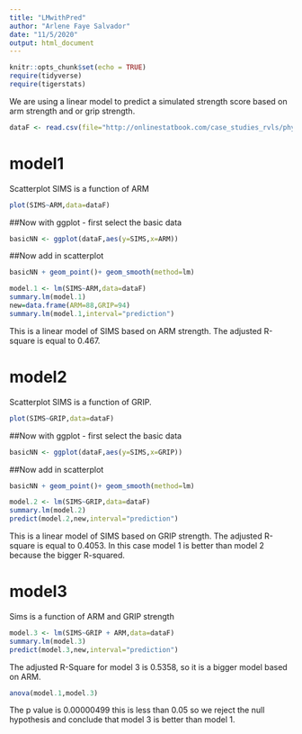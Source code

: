 ```yaml
---
title: "LMwithPred"
author: "Arlene Faye Salvador"
date: "11/5/2020"
output: html_document
---
```


```r
knitr::opts_chunk$set(echo = TRUE)
require(tidyverse)
require(tigerstats)
```

We are using a linear model to predict a simulated strength score based on arm strength and or grip strength.

```r
dataF <- read.csv(file="http://onlinestatbook.com/case_studies_rvls/physical_strength/data.txt",sep="",header=TRUE)  
```  

# model1

Scatterplot SIMS is a function of ARM

```r
plot(SIMS~ARM,data=dataF)
```

##Now with ggplot - first select the basic data

```r
basicNN <- ggplot(dataF,aes(y=SIMS,x=ARM))
```

##Now add in scatterplot

```r
basicNN + geom_point()+ geom_smooth(method=lm)
```

```r
model.1 <- lm(SIMS~ARM,data=dataF)
summary.lm(model.1)
new=data.frame(ARM=88,GRIP=94)
summary.lm(model.1,interval="prediction")
```
This is a linear model of SIMS based on ARM strength. The adjusted R-square is equal to 0.467.

# model2
Scatterplot SIMS is a function of GRIP.

```r
plot(SIMS~GRIP,data=dataF)
```

##Now with ggplot - first select the basic data

```r
basicNN <- ggplot(dataF,aes(y=SIMS,x=GRIP))
```

##Now add in scatterplot

```r
basicNN + geom_point()+ geom_smooth(method=lm)
```

```r
model.2 <- lm(SIMS~GRIP,data=dataF)
summary.lm(model.2)
predict(model.2,new,interval="prediction")
```

This is a linear model of SIMS based on GRIP strength. The adjusted R-square is equal to 0.4053. In this case model 1 is better than model 2 because the bigger R-squared.

# model3
Sims is a function of ARM and GRIP strength

```r
model.3 <- lm(SIMS~GRIP + ARM,data=dataF)
summary.lm(model.3)
predict(model.3,new,interval="prediction")
``` 
The adjusted R-Square for model 3 is 0.5358, so it is a bigger model based on ARM.

```r
anova(model.1,model.3)
```

The p value is 0.00000499 this is less than 0.05 so we reject the null hypothesis and conclude that model 3 is better than model 1. 